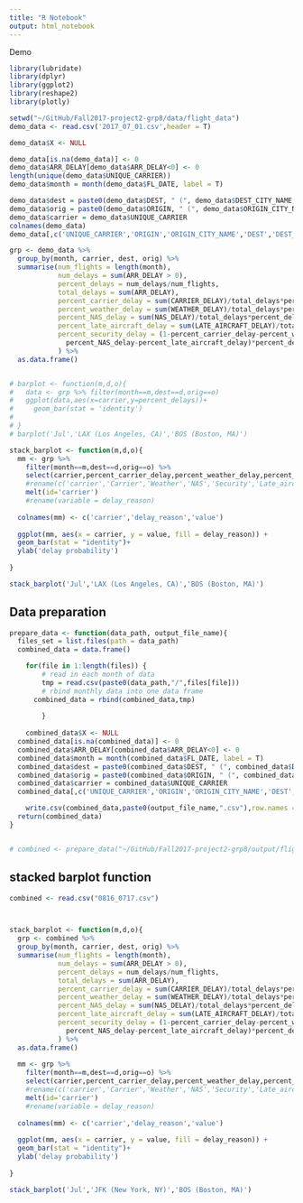 ```yaml
---
title: "R Notebook"
output: html_notebook
---
```


############ Demo ###########
```r
library(lubridate)
library(dplyr)
library(ggplot2)
library(reshape2)
library(plotly)
```


```r
setwd("~/GitHub/Fall2017-project2-grp8/data/flight_data")
demo_data <- read.csv('2017_07_01.csv',header = T)
```

```r
demo_data$X <- NULL

demo_data[is.na(demo_data)] <- 0
demo_data$ARR_DELAY[demo_data$ARR_DELAY<0] <- 0
length(unique(demo_data$UNIQUE_CARRIER))
demo_data$month = month(demo_data$FL_DATE, label = T)

demo_data$dest = paste0(demo_data$DEST, " (", demo_data$DEST_CITY_NAME,")")
demo_data$orig = paste0(demo_data$ORIGIN, " (", demo_data$ORIGIN_CITY_NAME,")")
demo_data$carrier = demo_data$UNIQUE_CARRIER
colnames(demo_data)
demo_data[,c('UNIQUE_CARRIER','ORIGIN','ORIGIN_CITY_NAME','DEST','DEST_CITY_NAME')] <- NULL

grp <- demo_data %>% 
  group_by(month, carrier, dest, orig) %>%
  summarise(num_flights = length(month),
            num_delays = sum(ARR_DELAY > 0),
            percent_delays = num_delays/num_flights,
            total_delays = sum(ARR_DELAY),
            percent_carrier_delay = sum(CARRIER_DELAY)/total_delays*percent_delays,
            percent_weather_delay = sum(WEATHER_DELAY)/total_delays*percent_delays,
            percent_NAS_delay = sum(NAS_DELAY)/total_delays*percent_delays,
            percent_late_aircraft_delay = sum(LATE_AIRCRAFT_DELAY)/total_delays*percent_delays,
            percent_security_delay = (1-percent_carrier_delay-percent_weather_delay-
              percent_NAS_delay-percent_late_aircraft_delay)*percent_delays
            ) %>% 
  as.data.frame()


# barplot <- function(m,d,o){
#   data <- grp %>% filter(month==m,dest==d,orig==o)
#   ggplot(data,aes(x=carrier,y=percent_delays))+
#     geom_bar(stat = 'identity')
#   
# }
# barplot('Jul','LAX (Los Angeles, CA)','BOS (Boston, MA)')

stack_barplot <- function(m,d,o){
  mm <- grp %>% 
    filter(month==m,dest==d,orig==o) %>% 
    select(carrier,percent_carrier_delay,percent_weather_delay,percent_NAS_delay,percent_security_delay,percent_late_aircraft_delay) %>% 
    #rename(c('carrier','Carrier','Weather','NAS','Security','Late_aircraft')) %>% 
    melt(id='carrier')
    #rename(variable = delay_reason)
  
  colnames(mm) <- c('carrier','delay_reason','value')
  
  ggplot(mm, aes(x = carrier, y = value, fill = delay_reason)) + 
  geom_bar(stat = "identity")+
  ylab('delay probability')
  
}

stack_barplot('Jul','LAX (Los Angeles, CA)','BOS (Boston, MA)')


```



##  Data preparation ##########
```r


prepare_data <- function(data_path, output_file_name){
  files_set = list.files(path = data_path)
  combined_data = data.frame()

	for(file in 1:length(files)) {
		# read in each month of data
		tmp = read.csv(paste0(data_path,"/",files[file]))
		# rbind monthly data into one data frame
	  combined_data = rbind(combined_data,tmp)
		
		}
		
	combined_data$X <- NULL
  combined_data[is.na(combined_data)] <- 0
  combined_data$ARR_DELAY[combined_data$ARR_DELAY<0] <- 0
  combined_data$month = month(combined_data$FL_DATE, label = T)
  combined_data$dest = paste0(combined_data$DEST, " (", combined_data$DEST_CITY_NAME,")")
  combined_data$orig = paste0(combined_data$ORIGIN, " (", combined_data$ORIGIN_CITY_NAME,")")
  combined_data$carrier = combined_data$UNIQUE_CARRIER
  combined_data[,c('UNIQUE_CARRIER','ORIGIN','ORIGIN_CITY_NAME','DEST','DEST_CITY_NAME')] <- NULL

	write.csv(combined_data,paste0(output_file_name,".csv"),row.names = F)
  return(combined_data)
}


# combined <- prepare_data("~/GitHub/Fall2017-project2-grp8/output/flight_2016_17","0816_0717")

```


## stacked barplot function #########
```r
combined <- read.csv("0816_0717.csv")



stack_barplot <- function(m,d,o){
  grp <- combined %>% 
  group_by(month, carrier, dest, orig) %>%
  summarise(num_flights = length(month),
            num_delays = sum(ARR_DELAY > 0),
            percent_delays = num_delays/num_flights,
            total_delays = sum(ARR_DELAY),
            percent_carrier_delay = sum(CARRIER_DELAY)/total_delays*percent_delays,
            percent_weather_delay = sum(WEATHER_DELAY)/total_delays*percent_delays,
            percent_NAS_delay = sum(NAS_DELAY)/total_delays*percent_delays,
            percent_late_aircraft_delay = sum(LATE_AIRCRAFT_DELAY)/total_delays*percent_delays,
            percent_security_delay = (1-percent_carrier_delay-percent_weather_delay-
              percent_NAS_delay-percent_late_aircraft_delay)*percent_delays
            ) %>% 
  as.data.frame()
  
  mm <- grp %>% 
    filter(month==m,dest==d,orig==o) %>% 
    select(carrier,percent_carrier_delay,percent_weather_delay,percent_NAS_delay,percent_security_delay,percent_late_aircraft_delay) %>% 
    #rename(c('carrier','Carrier','Weather','NAS','Security','Late_aircraft')) %>% 
    melt(id='carrier')
    #rename(variable = delay_reason)
  
  colnames(mm) <- c('carrier','delay_reason','value')
  
  ggplot(mm, aes(x = carrier, y = value, fill = delay_reason)) + 
  geom_bar(stat = "identity")+
  ylab('delay probability')
  
}

stack_barplot('Jul','JFK (New York, NY)','BOS (Boston, MA)')


```






